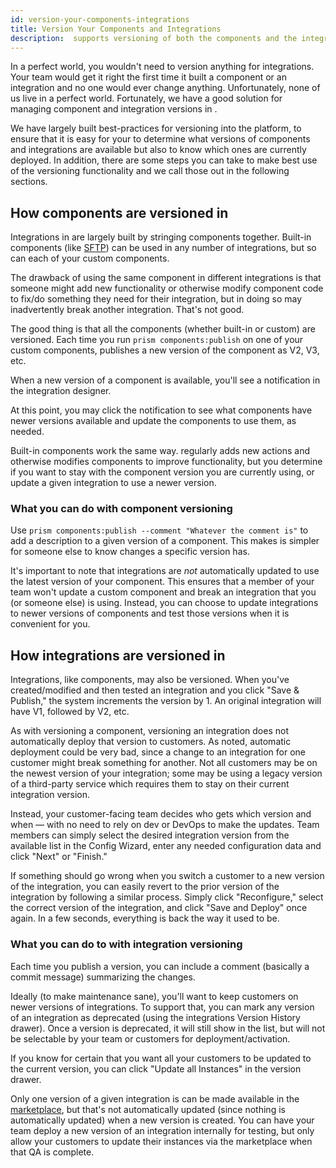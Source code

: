 ```yaml
---
id: version-your-components-integrations
title: Version Your Components and Integrations
description:  supports versioning of both the components and the integrations. Here's how that works and what you can do with versioning.
---
```



In a perfect world, you wouldn't need to version anything for integrations. Your team would get it right the first time it built a component or an integration and no one would ever change anything. Unfortunately, none of us live in a perfect world. Fortunately, we have a good solution for managing component and integration versions in .

We have largely built best-practices for versioning into the platform, to ensure that it is easy for your to determine what versions of components and integrations are available but also to know which ones are currently deployed. In addition, there are some steps you can take to make best use of the versioning functionality and we call those out in the following sections.

## How components are versioned in 

Integrations in  are largely built by stringing components together. Built-in components (like [SFTP](/docs/components/sftp/)) can be used in any number of integrations, but so can each of your custom components.

The drawback of using the same component in different integrations is that someone might add new functionality or otherwise modify component code to fix/do something they need for their integration, but in doing so may inadvertently break another integration. That's not good.

The good thing is that all the components (whether built-in or custom) are versioned. Each time you run `prism components:publish` on one of your custom components,  publishes a new version of the component as V2, V3, etc.

When a new version of a component is available, you'll see a notification in the integration designer.

<Screenshot
  filename="best-practices/component-version-notification.png"
  maxWidth="400px"
  alt="Integration designer with component version notification"
/>

At this point, you may click the notification to see what components have newer versions available and update the components to use them, as needed.

<Screenshot
  filename="best-practices/component-versions.png"
  maxWidth="600px"
  alt="Integration designer with component version selection"
/>

Built-in components work the same way.  regularly adds new actions and otherwise modifies components to improve functionality, but you determine if you want to stay with the component version you are currently using, or update a given integration to use a newer version.

### What you can do with component versioning

Use `prism components:publish --comment "Whatever the comment is"` to add a description to a given version of a component. This makes is simpler for someone else to know changes a specific version has.

It's important to note that integrations are _not_ automatically updated to use the latest version of your component. This ensures that a member of your team won't update a custom component and break an integration that you (or someone else) is using. Instead, you can choose to update integrations to newer versions of components and test those versions when it is convenient for you.

## How integrations are versioned in 

Integrations, like components, may also be versioned. When you've created/modified and then tested an integration and you click "Save & Publish," the system increments the version by 1. An original integration will have V1, followed by V2, etc.

<Screenshot
  filename="best-practices/integration-version.png"
  maxWidth="400px"
  alt="Integration designer with integration version"
/>

As with versioning a component, versioning an integration does not automatically deploy that version to customers. As noted, automatic deployment could be very bad, since a change to an integration for one customer might break something for another. Not all customers may be on the newest version of your integration; some may be using a legacy version of a third-party service which requires them to stay on their current integration version.

Instead, your customer-facing team decides who gets which version and when — with no need to rely on dev or DevOps to make the updates. Team members can simply select the desired integration version from the available list in the Config Wizard, enter any needed configuration data and click "Next" or "Finish."

<Screenshot
  filename="best-practices/instance-version.png"
  maxWidth="600px"
  alt="Integration designer with instance version"
/>

If something should go wrong when you switch a customer to a new version of the integration, you can easily revert to the prior version of the integration by following a similar process. Simply click "Reconfigure," select the correct version of the integration, and click "Save and Deploy" once again. In a few seconds, everything is back the way it used to be.

### What you can do to with integration versioning

Each time you publish a version, you can include a comment (basically a commit message) summarizing the changes.

Ideally (to make maintenance sane), you'll want to keep customers on newer versions of integrations. To support that, you can mark any version of an integration as deprecated (using the integrations Version History drawer). Once a version is deprecated, it will still show in the list, but will not be selectable by your team or customers for deployment/activation.

If you know for certain that you want all your customers to be updated to the current version, you can click "Update all Instances" in the version drawer.

Only one version of a given integration is can be made available in the [marketplace](/docs/integration-marketplace/), but that's not automatically updated (since nothing is automatically updated) when a new version is created. You can have your team deploy a new version of an integration internally for testing, but only allow your customers to update their instances via the marketplace when that QA is complete.
